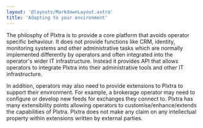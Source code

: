 ```yaml
---
layout: '@layouts/MarkdownLayout.astro'
title: 'Adapting to your environment'
---
```


The philosphy of Plxtra is to provide a core platform that avoids operator specific behaviour.  It does not provide functions like CRM, identity, monitoring systems and other administrative tasks which are normally implemented differently by operators and often integrated into the operator's wider IT infrastructure.  Instead it provides API that allows operators to integrate Plxtra into their administrative tools and other IT infrastructure.

In addition, operators may also need to provide extensions to Plxtra to support their environment.  For example, a brokerage operator may need to configure or develop new feeds for exchanges they connect to.  Plxtra has many extensibility points allowing operators to customise/enhance/extends the capabilities of Plxtra.  Plxtra does not make any claim on any intellectual property within extensions written by external parties.

